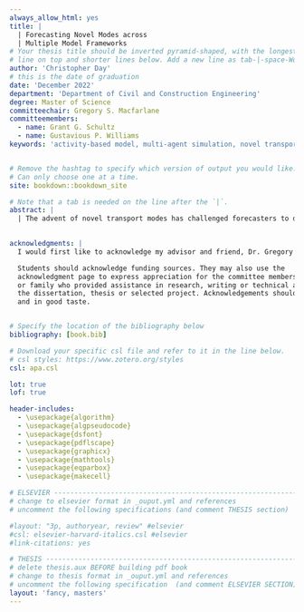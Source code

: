 ```yaml
---
always_allow_html: yes
title: |
  | Forecasting Novel Modes across 
  | Multiple Model Frameworks
# Your thesis title should be inverted pyramid-shaped, with the longest
# line on top and shorter lines below. Add a new line as tab-|-space-Words
author: 'Christopher Day'
# this is the date of graduation
date: 'December 2022'
department: 'Department of Civil and Construction Engineering'
degree: Master of Science
committeechair: Gregory S. Macfarlane
committeemembers:
  - name: Grant G. Schultz
  - name: Gustavious P. Williams
keywords: 'activity-based model, multi-agent simulation, novel transport modes, ActivitySim, BEAM'


# Remove the hashtag to specify which version of output you would like.
# Can only choose one at a time.
site: bookdown::bookdown_site

# Note that a tab is needed on the line after the `|`.
abstract: |
  | The advent of novel transport modes has challenged forecasters to develop new methods of capturing behavior and estimating service capabilities. Bike share, e-scooter, ride hail, and autonomous vehicles have been forecasted with activity-based models, multi-agent simulations, spatial analysis, survey data and statistical methods, and even machine learning approaches. Methodologies to model new transport technologies are dissimilar and difficult to access. In this paper, we examine novel mode forecasts generated by different activity-based model and multi-agent simulation mode choice combinations. Using ActivitySim as the activity-based model and BEAM as the multi-agent simulation, we establish 10 different mode choice combinations to analyze ride hail service capabilities for a Salt Lake City, Utah case study region. By analyzing ride hail ridership, utilization, and wait times we determine two effective approaches to modeling novel modes using a linked activity-based model and multi-agent simulation. We also determine that linking an activity-based model and a multi-agent simulation is a valid methodology to forecasting novel modes, especially if novel mode choice is kept to only one of those modeling tools. Lastly, we conclude that using the combination of path, person, and location type variables to calculate the mode choice utility is more effective than only using path type variables. Overall, the results of our research give direction to those struggling to forecast new transport technologies with the current disarray of modeling approaches.

  
acknowledgments: |
  I would first like to acknowledge my advisor and friend, Dr. Gregory Macfarlane, for teaching me everything I know. Without you, this thesis and my future career would be boring and stupid. I found a work to love and enjoy while researching under your supervision, and for that I will forever be grateful. I express gratitude as well to Dr. Shultz and Dr. Williams for being on my advisory committe and helping me finish my thesis. I would also like to acknowledge the United States Department of Transportation (USDOT) for funding my research. Thank you to the members of the T-SCORE center, especially Dr. Gregory Erhardt, Jawad, and Vedant for their friendship and help with tackling BEAM. A special shoutout to Nate Lant and Hayden Atchley for working on ActivitySim and BEAM even when we had no idea what we were doing. Together, we got this thing done. I am enormously grateful as well to Zachary Needell at Lawrence Berkeley National Laboratory for working with the T-SCORE team and I in our efforts to tame BEAM. Wihtout you, none of this would have been possible. An additional thanks to Wasatch Front Regional Council, especially Chad, Josh, and Bert for sharing data and working with our group. I express sincere gratitude for my family members and their patience and support as I conducted this research. Especially, thank you to my wife Megan, because without her I would probably be dead. She convinced me to apply for this research position, held down the fort at home, let me work every Saturday for 3 years, and was patient with me everytime I went insane staring at my computer screeen. I appretiate you all. Finally, thank you to the BYU tennis courts and Kevin Lunt, because you guys helped me stay sane day after day. 

  Students should acknowledge funding sources. They may also use the
  acknowledgment page to express appreciation for the committee members, friends
  or family who provided assistance in research, writing or technical aspects of
  the dissertation, thesis or selected project. Acknowledgements should be simple
  and in good taste.


# Specify the location of the bibliography below
bibliography: [book.bib] 

# Download your specific csl file and refer to it in the line below.
# csl styles: https://www.zotero.org/styles
csl: apa.csl

lot: true
lof: true

header-includes:
  - \usepackage{algorithm}
  - \usepackage{algpseudocode}
  - \usepackage{dsfont}
  - \usepackage{pdflscape}
  - \usepackage{graphicx}
  - \usepackage{mathtools}
  - \usepackage{eqparbox}
  - \usepackage{makecell}

# ELSEVIER ----------------------------------------------------------------#
# change to elsevier format in _ouput.yml and references
# uncomment the following specifications (and comment THESIS section)

#layout: "3p, authoryear, review" #elsevier
#csl: elsevier-harvard-italics.csl #elsevier
#link-citations: yes

# THESIS ------------------------------------------------------------------#
# delete thesis.aux BEFORE building pdf book
# change to thesis format in _ouput.yml and references
# uncomment the following specification  (and comment ELSEVIER SECTION)
layout: 'fancy, masters'
---
```


